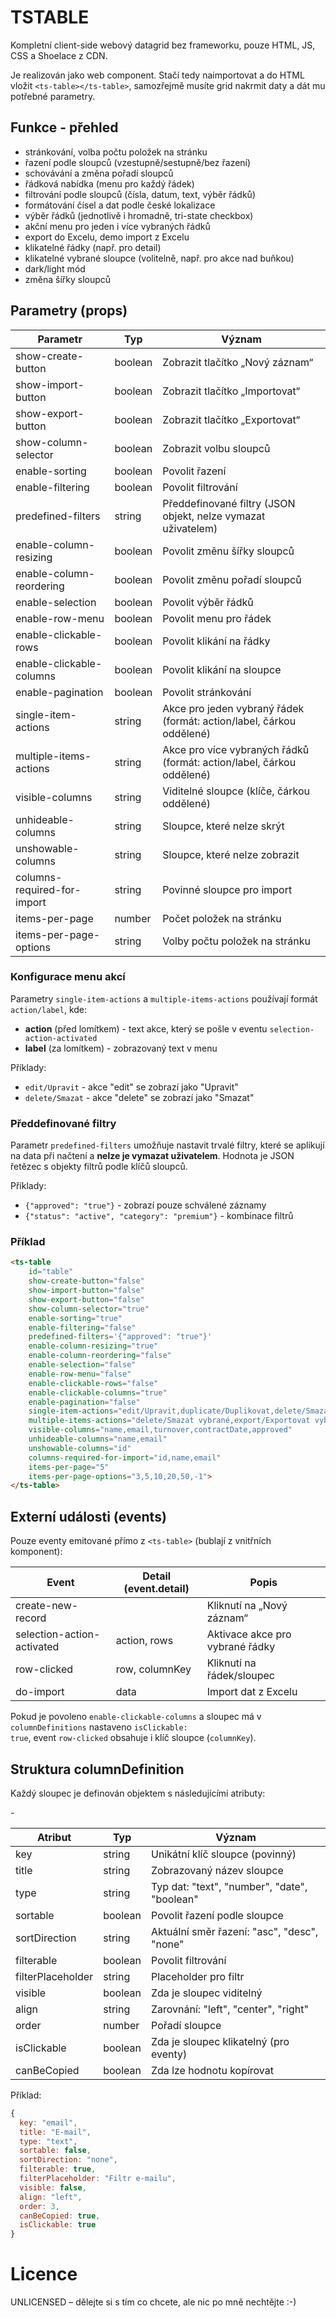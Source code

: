 
<Meta title="TSWebUI/TSTABLE" />

# TSTABLE

Kompletní client-side webový datagrid bez frameworku, pouze HTML, JS, CSS a Shoelace z CDN.

Je realizován jako web component. Stačí tedy naimportovat a do HTML vložit ```<ts-table></ts-table>```,
samozřejmě musíte grid nakrmit daty a dát mu potřebné parametry.

## Funkce - přehled

- stránkování, volba počtu položek na stránku
- řazení podle sloupců (vzestupně/sestupně/bez řazení)
- schovávání a změna pořadí sloupců
- řádková nabídka (menu pro každý řádek)
- filtrování podle sloupců (čísla, datum, text, výběr řádků)
- formátování čísel a dat podle české lokalizace
- výběr řádků (jednotlivě i hromadně, tri-state checkbox)
- akční menu pro jeden i více vybraných řádků
- export do Excelu, demo import z Excelu
- klikatelné řádky (např. pro detail)
- klikatelné vybrané sloupce (volitelně, např. pro akce nad buňkou)
- dark/light mód
- změna šířky sloupců

## Parametry (props)

<table>
  <thead>
    <tr>
      <th>Parametr</th>
      <th>Typ</th>
      <th>Význam</th>
    </tr>
  </thead>
  <tbody>
    <tr><td>show-create-button</td><td>boolean</td><td>Zobrazit tlačítko „Nový záznam“</td></tr>
    <tr><td>show-import-button</td><td>boolean</td><td>Zobrazit tlačítko „Importovat“</td></tr>
    <tr><td>show-export-button</td><td>boolean</td><td>Zobrazit tlačítko „Exportovat“</td></tr>
    <tr><td>show-column-selector</td><td>boolean</td><td>Zobrazit volbu sloupců</td></tr>
    <tr><td>enable-sorting</td><td>boolean</td><td>Povolit řazení</td></tr>
    <tr><td>enable-filtering</td><td>boolean</td><td>Povolit filtrování</td></tr>
    <tr><td>predefined-filters</td><td>string</td><td>Předdefinované filtry (JSON objekt, nelze vymazat uživatelem)</td></tr>
    <tr><td>enable-column-resizing</td><td>boolean</td><td>Povolit změnu šířky sloupců</td></tr>
    <tr><td>enable-column-reordering</td><td>boolean</td><td>Povolit změnu pořadí sloupců</td></tr>
    <tr><td>enable-selection</td><td>boolean</td><td>Povolit výběr řádků</td></tr>
    <tr><td>enable-row-menu</td><td>boolean</td><td>Povolit menu pro řádek</td></tr>
    <tr><td>enable-clickable-rows</td><td>boolean</td><td>Povolit klikání na řádky</td></tr>
    <tr><td>enable-clickable-columns</td><td>boolean</td><td>Povolit klikání na sloupce</td></tr>
    <tr><td>enable-pagination</td><td>boolean</td><td>Povolit stránkování</td></tr>
    <tr><td>single-item-actions</td><td>string</td><td>Akce pro jeden vybraný řádek (formát: action/label, čárkou oddělené)</td></tr>
    <tr><td>multiple-items-actions</td><td>string</td><td>Akce pro více vybraných řádků (formát: action/label, čárkou oddělené)</td></tr>
    <tr><td>visible-columns</td><td>string</td><td>Viditelné sloupce (klíče, čárkou oddělené)</td></tr>
    <tr><td>unhideable-columns</td><td>string</td><td>Sloupce, které nelze skrýt</td></tr>
    <tr><td>unshowable-columns</td><td>string</td><td>Sloupce, které nelze zobrazit</td></tr>
    <tr><td>columns-required-for-import</td><td>string</td><td>Povinné sloupce pro import</td></tr>
    <tr><td>items-per-page</td><td>number</td><td>Počet položek na stránku</td></tr>
    <tr><td>items-per-page-options</td><td>string</td><td>Volby počtu položek na stránku</td></tr>
  </tbody>
</table>

### Konfigurace menu akcí

Parametry `single-item-actions` a `multiple-items-actions` používají formát `action/label`, kde:
- **action** (před lomítkem) - text akce, který se pošle v eventu `selection-action-activated`
- **label** (za lomítkem) - zobrazovaný text v menu

Příklady:
- `edit/Upravit` - akce "edit" se zobrazí jako "Upravit"
- `delete/Smazat` - akce "delete" se zobrazí jako "Smazat"

### Předdefinované filtry

Parametr `predefined-filters` umožňuje nastavit trvalé filtry, které se aplikují na data při načtení a **nelze je vymazat uživatelem**. Hodnota je JSON řetězec s objekty filtrů podle klíčů sloupců.

Příklady:
- `{"approved": "true"}` - zobrazí pouze schválené záznamy
- `{"status": "active", "category": "premium"}` - kombinace filtrů

### Příklad

```HTML
<ts-table
    id="table"
    show-create-button="false"
    show-import-button="false"
    show-export-button="false"
    show-column-selector="true"
    enable-sorting="true"
    enable-filtering="false"
    predefined-filters='{"approved": "true"}'
    enable-column-resizing="true"
    enable-column-reordering="false"
    enable-selection="false"
    enable-row-menu="false"
    enable-clickable-rows="false"
    enable-clickable-columns="true"
    enable-pagination="false"
    single-item-actions="edit/Upravit,duplicate/Duplikovat,delete/Smazat,view_details/Zobrazit detaily,export/Exportovat řádek"
    multiple-items-actions="delete/Smazat vybrané,export/Exportovat vybrané"
    visible-columns="name,email,turnover,contractDate,approved"
    unhideable-columns="name,email"
    unshowable-columns="id"
    columns-required-for-import="id,name,email"
    items-per-page="5"
    items-per-page-options="3,5,10,20,50,-1">
</ts-table>
```

## Externí události (events)

Pouze eventy emitované přímo z `<ts-table>` (bublají z vnitřních komponent):

<table>
  <thead>
    <tr>
      <th>Event</th>
      <th>Detail (event.detail)</th>
      <th>Popis</th>
    </tr>
  </thead>
  <tbody>
    <tr><td>create-new-record</td><td></td><td>Kliknutí na „Nový záznam“</td></tr>
    <tr><td>selection-action-activated</td><td> action, rows</td><td>Aktivace akce pro vybrané řádky</td></tr>
    <tr><td>row-clicked</td><td> row, columnKey</td><td>Kliknutí na řádek/sloupec</td></tr>
    <tr><td>do-import</td><td> data</td><td>Import dat z Excelu</td></tr>
  </tbody>
</table>

Pokud je povoleno <code>enable-clickable-columns</code> a sloupec má v <code>columnDefinitions</code> nastaveno <code>isClickable: true</code>, event <code>row-clicked</code> obsahuje i klíč sloupce (<code>columnKey</code>).

## Struktura columnDefinition

Každý sloupec je definován objektem s následujícími atributy:

<table>
  <thead>
    <tr>
      <th>Atribut</th>
      <th>Typ</th>
      <th>Význam</th>
    </tr>
  </thead>
  <tbody>
    <tr><td>key</td><td>string</td><td>Unikátní klíč sloupce (povinný)</td></tr>
    <tr><td>title</td><td>string</td><td>Zobrazovaný název sloupce</td></tr>
    <tr><td>type</td><td>string</td><td>Typ dat: "text", "number", "date", "boolean"</td></tr>
    <tr><td>sortable</td><td>boolean</td><td>Povolit řazení podle sloupce</td></tr>
    <tr><td>sortDirection</td><td>string</td><td>Aktuální směr řazení: "asc", "desc", "none"</td></tr>
    <tr><td>filterable</td><td>boolean</td><td>Povolit filtrování</td></tr>
    <tr><td>filterPlaceholder</td><td>string</td><td>Placeholder pro filtr</td></tr>
    <tr><td>visible</td><td>boolean</td><td>Zda je sloupec viditelný</td></tr>
    <tr><td>align</td><td>string</td><td>Zarovnání: "left", "center", "right"</td></tr>
    <tr><td>order</td><td>number</td><td>Pořadí sloupce</td></tr>
    <tr><td>isClickable</td><td>boolean</td><td>Zda je sloupec klikatelný (pro eventy)</td></tr>
    -<tr><td>canBeCopied</td><td>boolean</td><td>Zda lze hodnotu kopírovat</td></tr>
  </tbody>
</table>

Příklad:

```js
{
  key: "email",
  title: "E-mail",
  type: "text",
  sortable: false,
  sortDirection: "none",
  filterable: true,
  filterPlaceholder: "Filtr e-mailu",
  visible: false,
  align: "left",
  order: 3,
  canBeCopied: true,
  isClickable: true
}
```

# Licence

UNLICENSED – dělejte si s tím co chcete, ale nic po mně nechtějte :-)


